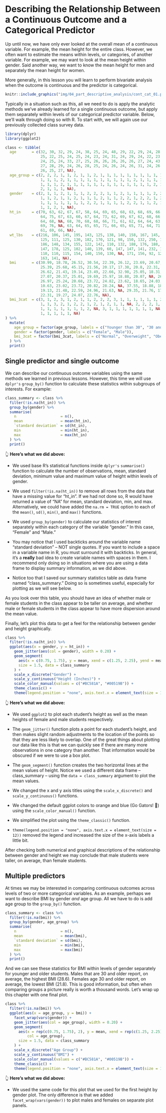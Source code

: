 # Describing the Relationship Between a Continuous Outcome and a Categorical Predictor

Up until now, we have only ever looked at the overall mean of a continuous variable. For example, the mean height for the entire class. However, we often want to estimate the means within levels, or categories, of another variable. For example, we may want to look at the mean height within gender. Said another way, we want to know the mean height for men and separately the mean height for women.

More generally, in this lesson you will learn to perform bivariate analysis when the outcome is continuous and the predictor is categorical.

```r
knitr::include_graphics("img/04_part_descriptive_analysis/cont_cat_01.png")
```

Typically in a situation such as this, all we need to do is apply the analytic methods we’ve already learned for a single continuous outcome, but apply them separately within levels of our categorical predictor variable. Below, we'll walk through doing so with R. To start with, we will again use our previously collected class survey data.

```r
library(dplyr)
library(ggplot2)
```

```r
class <- tibble(
  age       = c(32, 30, 32, 29, 24, 38, 25, 24, 48, 29, 22, 29, 24, 28, 24, 25, 
                25, 22, 25, 24, 25, 24, 23, 24, 31, 24, 29, 24, 22, 23, 26, 23, 
                24, 25, 24, 33, 27, 25, 26, 26, 26, 26, 26, 27, 24, 43, 25, 24, 
                27, 28, 29, 24, 26, 28, 25, 24, 26, 24, 26, 31, 24, 26, 31, 34, 
                26, 25, 27, NA),
  age_group = c(2, 2, 2, 1, 1, 2, 1, 1, 2, 1, 1, 1, 1, 1, 1, 1, 1, 1, 1, 1, 1, 
                1, 1, 1, 2, 1, 1, 1, 1, 1, 1, 1, 1, 1, 1, 2, 1, 1, 1, 1, 1, 1, 
                1, 1, 1, 2, 1, 1, 1, 1, 1, 1, 1, 1, 1, 1, 1, 1, 1, 2, 1, 1, 2, 
                2, 1, 1, 1, NA),
  gender    = c(2, 1, 1, 2, 1, 1, 1, 2, 2, 2, 1, 1, 2, 1, 1, 1, 1, 2, 2, 1, 1, 
                1, 1, 2, 1, 1, 2, 1, 1, 1, 2, 1, 1, 2, 2, 1, 2, 2, 1, 2, 2, 1, 
                1, 1, 1, 1, 1, 1, 1, 2, 2, 1, 1, 1, 1, 2, 2, 1, 1, 2, 1, 2, 1, 
                1, 1, 2, 1, NA),
  ht_in     = c(70, 63, 62, 67, 67, 58, 64, 69, 65, 68, 63, 68, 69, 66, 67, 65, 
                64, 75, 67, 63, 60, 67, 64, 73, 62, 69, 67, 62, 68, 66, 66, 62, 
                64, 68, NA, 68, 70, 68, 68, 66, 71, 61, 62, 64, 64, 63, 67, 66, 
                69, 76, NA, 63, 64, 65, 65, 71, 66, 65, 65, 71, 64, 71, 60, 62, 
                61, 69, 66, NA),
  wt_lbs    = c(216, 106, 145, 195, 143, 125, 138, 140, 158, 167, 145, 297, 146, 
                125, 111, 125, 130, 182, 170, 121, 98, 150, 132, 250, 137, 124, 
                186, 148, 134, 155, 122, 142, 110, 132, 188, 176, 188, 166, 136, 
                147, 178, 125, 102, 140, 139, 60, 147, 147, 141, 232, 186, 212, 
                110, 110, 115, 154, 140, 150, 130, NA, 171, 156, 92, 122, 102, 
                163, 141, NA),
  bmi       = c(30.99, 18.78, 26.52, 30.54, 22.39, 26.12, 23.69, 20.67, 26.29, 
                25.39, 25.68, 45.15, 21.56, 20.17, 17.38, 20.8, 22.31, 22.75, 
                26.62, 21.43, 19.14, 23.49, 22.66, 32.98, 25.05, 18.31, 29.13, 
                27.07, 20.37, 25.01, 19.69, 25.97, 18.88, 20.07, NA, 26.76, 
                26.97, 25.24, 20.68, 23.72, 24.82, 23.62, 18.65, 24.03, 23.86, 
                10.63, 23.02, 23.72, 20.82, 28.24, NA, 37.55, 18.88, 18.3, 
                19.13, 21.48, 22.59, 24.96, 21.63, NA, 29.35, 21.76, 17.97, 
                22.31, 19.27, 24.07, 22.76, NA),
  bmi_3cat  = c(3, 1, 2, 3, 1, 2, 1, 1, 2, 2, 2, 3, 1, 1, 1, 1, 1, 1, 2, 1, 1, 
                1, 1, 3, 2, 1, 2, 2, 1, 2, 1, 2, 1, 1, NA, 2, 2, 2, 1, 1, 1, 1, 
                1, 1, 1, 1, 1, 1, 1, 2, NA, 3, 1, 1, 1, 1, 1, 1, 1, NA, 2, 1, 
                1, 1, 1, 1, 1, NA)
) %>% 
  mutate(
    age_group = factor(age_group, labels = c("Younger than 30", "30 and Older")),
    gender = factor(gender, labels = c("Female", "Male")),
    bmi_3cat = factor(bmi_3cat, labels = c("Normal", "Overweight", "Obese"))
  ) %>% 
  print()
```

## Single predictor and single outcome

We can describe our continuous outcome variables using the same methods we learned in previous lessons. However, this time we will use `dplyr's` `group_by()` function to calculate these statistics within subgroups of interests. For example:

```r
class_summary <- class %>% 
  filter(!is.na(ht_in)) %>% 
  group_by(gender) %>% 
  summarise(
    n                    = n(),
    mean                 = mean(ht_in),
    `standard deviation` = sd(ht_in),
    min                  = min(ht_in),
    max                  = max(ht_in)
  ) %>% 
  print()
```

👆 **Here's what we did above:**

* We used base R's statistical functions inside `dplyr's` `summarise()` function to calculate the number of observations, mean, standard deviation, minimum value and maximum value of height within levels of gender.

* We used `filter(!is.na(ht_in))` to remove all rows from the data that have a missing value for "ht_in". If we had not done so, R would have returned a value of "NA" for mean, standard deviation, min, and max. Alternatively, we could have added the `na.rm = TRUE` option to each of the `mean()`, `sd()`, `min()`, and `max()` functions. 

* We used `group_by(gender)` to calculate our statistics of interest separately within each category of the variable "gender." In this case, "Female" and "Male." 

* You may notice that I used backticks around the variable name "standard deviation" -- NOT single quotes. If you want to include a space in a variable name in R, you must surround it with backticks. In general, it's a **really** bad idea to create variable names with spaces in them. I recommend only doing so in situations where you are using a data frame to display summary information, as we did above.

* Notice too that I saved our summary statistics table as data frame named "class_summary." Doing so is sometimes useful, especially for plotting as we will see below.

As you look over this table, you should have an idea of whether male or female students in the class appear to be taller on average, and whether male or female students in the class appear to have more dispersion around the mean value.

Finally, let's plot this data to get a feel for the relationship between gender and height graphically.

```r
class %>% 
  filter(!is.na(ht_in)) %>% 
  ggplot(aes(x = gender, y = ht_in)) +
    geom_jitter(aes(col = gender), width = 0.20) +
    geom_segment(
      aes(x = c(0.75, 1.75), y = mean, xend = c(1.25, 2.25), yend = mean, col = gender), 
      size = 1.5, data = class_summary
    ) +
    scale_x_discrete("Gender") +
    scale_y_continuous("Height (Inches)") +
    scale_color_manual(values = c("#BC581A", "#00519B")) +
    theme_classic() +
    theme(legend.position = "none", axis.text.x = element_text(size = 12))
```

👆 **Here's what we did above:** 

* We used `ggplot2` to plot each student's height as well as the mean heights of female and male students respectively.

* The `geom_jitter()` function plots a point for each student's height, and then makes slight random adjustments to the location of the points so that they are less likely to overlap. One of the great things about plotting our data like this is that we can quickly see if there are many more observations in one category than another. That information would be obscured if we were to use a box plot.

* The `geom_segment()` function creates the two horizontal lines at the mean values of height. Notice we used a different data frame -- class_summary -- using the `data = class_summary` argument to plot the mean values.

* We changed the x and y axis titles using the `scale_x_discrete()` and `scale_y_continuous()` functions.

* We changed the default ggplot colors to orange and blue (Go Gators! 🐊) using the `scale_color_manual()` function.

* We simplified the plot using the `theme_classic()` function.

* `theme(legend.position = "none", axis.text.x = element_text(size = 12))` removed the legend and increased the size of the x-axis labels a little bit.

After checking both numerical and graphical descriptions of the relationship between gender and height we may conclude that male students were taller, on average, than female students.

## Multiple predictors

At times we may be interested in comparing continuous outcomes across levels of two or more categorical variables. As an example, perhaps we want to describe BMI by gender _and_ age group. All we have to do is add age group to the `group_by()` function. 

```r
class_summary <- class %>% 
  filter(!is.na(bmi)) %>% 
  group_by(gender, age_group) %>% 
  summarise(
    n                    = n(),
    mean                 = mean(bmi),
    `standard deviation` = sd(bmi),
    min                  = min(bmi),
    max                  = max(bmi)
  ) %>% 
  print()
```

And we can see these statistics for BMI within levels of gender separately for younger and older students. Males that are 30 and older report, on average, the highest BMI (28.6). Females age 30 and older report, on average, the lowest BMI (21.8). This is good information, but often when comparing groups a picture really is worth a thousand words. Let's wrap up this chapter with one final plot.

```r
class %>% 
  filter(!is.na(bmi)) %>% 
  ggplot(aes(x = age_group, y = bmi)) +
    facet_wrap(vars(gender)) +
    geom_jitter(aes(col = age_group), width = 0.20) +
    geom_segment(
      aes(x = rep(c(0.75, 1.75), 2), y = mean, xend = rep(c(1.25, 2.25), 2), yend = mean, 
          col = age_group),
      size = 1.5, data = class_summary
    ) +
    scale_x_discrete("Age Group") +
    scale_y_continuous("BMI") +
    scale_color_manual(values = c("#BC581A", "#00519B")) +
    theme_classic() +
    theme(legend.position = "none", axis.text.x = element_text(size = 10))
```

👆 **Here's what we did above:** 

* We used the same code for this plot that we used for the first height by gender plot. The only difference is that we added `facet_wrap(vars(gender))` to plot males and females on separate plot panels. 
